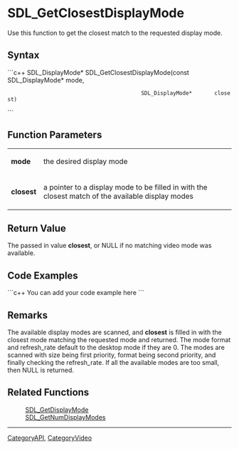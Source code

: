<!-- pragma section-numbers off -->
<!-- pragma disable-camelcase -->

= SDL_GetClosestDisplayMode =
Use this function to get the closest match to the requested display mode.


== Syntax ==
```c++
SDL_DisplayMode* SDL_GetClosestDisplayMode(const SDL_DisplayMode* mode,
                                           SDL_DisplayMode*       closest)
```

== Function Parameters ==
{|
|'''mode'''
|the desired display mode
|-
|'''closest'''
|a pointer to a display mode to be filled in with the closest match of the available display modes
|}

== Return Value ==
The passed in value '''closest''', or NULL if no matching video mode was available. 

== Code Examples ==
```c++
You can add your code example here
```

== Remarks ==
The available display modes are scanned, and '''closest''' is filled in with the closest mode matching the requested mode and returned. The mode format and refresh_rate default to the desktop mode if they are 0. The modes are scanned with size being first priority, format being second priority, and finally checking the refresh_rate. If all the available modes are too small, then NULL is returned.

== Related Functions ==
:[[SDL_GetDisplayMode]]
:[[SDL_GetNumDisplayModes]]

----
[[CategoryAPI]], [[CategoryVideo]]
